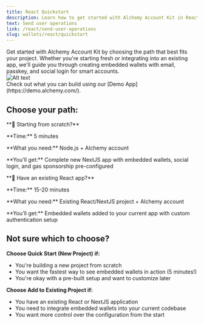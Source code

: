 ```yaml
---
title: React Quickstart
description: Learn how to get started with Alchemy Account Kit in React.
text: Send user operations
link: /react/send-user-operations
slug: wallets/react/quickstart
---
```


<div style={{ display: "flex", flexWrap: "wrap", alignItems: "flex-start" }}>
  <div style={{ flex: "1", marginRight: "10px" }}>
    Get started with Alchemy Account Kit by choosing the path that best fits
    your project. Whether you're starting fresh or integrating into an existing
    app, we'll guide you through creating embedded wallets with email, passkey,
    and social login for smart accounts.
  </div>
  <div style={{ flex: "0 0 30%" }}>
    <img
      src="/images/wallets/example-custom-ui-config.png"
      alt="Alt text"
      style={{ width: "60%" }}
    />
  </div>
</div>

<Tip>
  Check out what you can build using our [Demo App](https://demo.alchemy.com/).
</Tip>

## Choose your path:

<CardGroup cols={2}>
  <Card
    title="Quick Start (New Project)"
    href="/wallets/react/quickstart/next-template"
    icon="forward"
  >
    <p>**🚀 Starting from scratch?**</p>
    <p>**Time:** 5 minutes</p>
    <p>**What you need:** Node.js + Alchemy account</p>
    <p>
      **You'll get:** Complete new NextJS app with embedded wallets, social
      login, and gas sponsorship pre-configured
    </p>
  </Card>
  <Card
    title="Add to Existing Project"
    href="/wallets/react/quickstart/integration"
    icon="bullseye-pointer"
  >
    <p>**🔧 Have an existing React app?**</p>
    <p>**Time:** 15-20 minutes</p>
    <p>**What you need:** Existing React/NextJS project + Alchemy account</p>
    <p>
      **You'll get:** Embedded wallets added to your current app with custom
      authentication setup
    </p>
  </Card>
</CardGroup>

## Not sure which to choose?

**Choose Quick Start (New Project) if:**

- You're building a new project from scratch
- You want the fastest way to see embedded wallets in action (5 minutes!)
- You're okay with a pre-built setup and want to customize later

**Choose Add to Existing Project if:**

- You have an existing React or NextJS application
- You need to integrate embedded wallets into your current codebase
- You want more control over the configuration from the start
